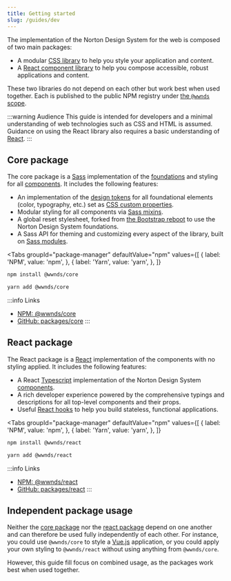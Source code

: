 ```yaml
---
title: Getting started
slug: /guides/dev
---
```



The implementation of the Norton Design System for the web is composed of two main packages:

- A modular [CSS library](#core-package) to help you style your application and content.
- A [React component library](#react-package) to help you compose accessible, robust applications and content.

These two libraries do not depend on each other but work best when used together.
Each is published to the public NPM registry under [the `@wwnds` scope](https://www.npmjs.com/org/wwnds).

:::warning Audience
This guide is intended for developers and a minimal understanding of web technologies such as CSS and HTML is assumed.
Guidance on using the React library also requires a basic understanding of [React](https://reactjs.org/).
:::

## Core package

The core package is a [Sass](https://sass-lang.com/) implementation of the [foundations](/docs/foundations) and styling for all [components](/docs/components).
It includes the following features:

- An implementation of the [design tokens](/docs/foundations/design-tokens) for all foundational elements (color, typography, etc.) set as [CSS custom properties](https://developer.mozilla.org/en-US/docs/Web/CSS/--*).
- Modular styling for all components via [Sass mixins](https://sass-lang.com/documentation/at-rules/mixin).
- A global reset stylesheet, forked from [the Bootstrap reboot](https://getbootstrap.com/docs/5.0/content/reboot/) to use the Norton Design System foundations.
- A Sass API for theming and customizing every aspect of the library, built on [Sass modules](https://sass-lang.com/blog/the-module-system-is-launched).

<Tabs
	groupId="package-manager"
	defaultValue="npm"
	values={[
	{ label: 'NPM', value: 'npm', },
	{ label: 'Yarn', value: 'yarn', },
	]}
>
<TabItem value="npm">

```bash
npm install @wwnds/core
```

</TabItem>
<TabItem value="yarn">

```bash
yarn add @wwnds/core
```

</TabItem>
</Tabs>

:::info Links
- [NPM: @wwnds/core](https://www.npmjs.com/package/@wwnds/core)
- [GitHub: packages/core](https://github.com/wwnorton/design-system/tree/main/packages/core)
:::

## React package

The React package is a [React](https://reactjs.org/) implementation of the components with no styling applied.
It includes the following features:

- A React [Typescript](https://www.typescriptlang.org/) implementation of the Norton Design System [components](/docs/components).
- A rich developer experience powered by the comprehensive typings and descriptions for all top-level components and their props.
- Useful [React hooks](https://reactjs.org/docs/hooks-overview.html) to help you build stateless, functional applications.

<Tabs
	groupId="package-manager"
	defaultValue="npm"
	values={[
	{ label: 'NPM', value: 'npm', },
	{ label: 'Yarn', value: 'yarn', },
	]}
>
<TabItem value="npm">

```bash
npm install @wwnds/react
```

</TabItem>
<TabItem value="yarn">

```bash
yarn add @wwnds/react
```

</TabItem>
</Tabs>

:::info Links
- [NPM: @wwnds/react](https://www.npmjs.com/package/@wwnds/react)
- [GitHub: packages/react](https://github.com/wwnorton/design-system/tree/main/packages/react)
:::

## Independent package usage

Neither the [core package](#core) nor the [react package](#react) depend on one another and can therefore be used fully independently of each other.
For instance, you could use `@wwnds/core` to style a [Vue.js](https://vuejs.org/) application, or you could apply your own styling to `@wwnds/react` without using anything from `@wwnds/core`.

However, this guide fill focus on combined usage, as the packages work best when used together.
